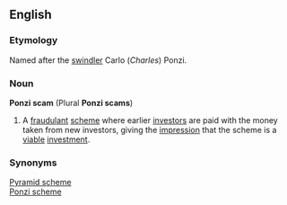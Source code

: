 ==English==
===Etymology===
Named after the [[swindler]] Carlo (''Charles'') Ponzi.
===Noun===
'''Ponzi scam''' (Plural '''Ponzi scams''')
# A [[fraudulant]] [[scheme]] where earlier [[investors]] are paid with the money taken from new investors, giving the [[impression]] that the scheme is a [[viable]] [[investment]].

===Synonyms===
[[Pyramid scheme]]<br>
[[Ponzi scheme]]